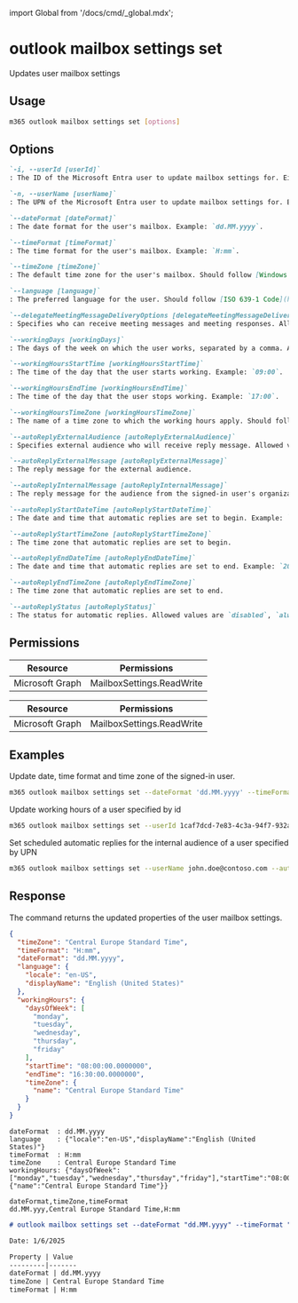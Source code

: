﻿import Global from '/docs/cmd/_global.mdx';

# outlook mailbox settings set

Updates user mailbox settings

## Usage

```sh
m365 outlook mailbox settings set [options]
```

## Options

```md definition-list
`-i, --userId [userId]`
: The ID of the Microsoft Entra user to update mailbox settings for. Either `userId` or `userName` is required when using application permissions.

`-n, --userName [userName]`
: The UPN of the Microsoft Entra user to update mailbox settings for. Either `userId` or `userName` is required when using application permissions.

`--dateFormat [dateFormat]`
: The date format for the user's mailbox. Example: `dd.MM.yyyy`.

`--timeFormat [timeFormat]`
: The time format for the user's mailbox. Example: `H:mm`.

`--timeZone [timeZone]`
: The default time zone for the user's mailbox. Should follow [Windows time zone name](https://learn.microsoft.com/windows-hardware/manufacture/desktop/default-time-zones?view=windows-11#time-zones) or [IANA time zone identifier](https://en.wikipedia.org/wiki/List_of_tz_database_time_zones#List). Example: `Central Europe Standard Time`.

`--language [language]`
: The preferred language for the user. Should follow [ISO 639-1 Code](https://learn.microsoft.com/openspecs/office_standards/ms-oe376/6c085406-a698-4e12-9d4d-c3b0ee3dbc4a). Example: `en-US`.

`--delegateMeetingMessageDeliveryOptions [delegateMeetingMessageDeliveryOptions]`
: Specifies who can receive meeting messages and meeting responses. Allowed values are `sendToDelegateOnly`, `sendToDelegateAndPrincipal`, or `sendToDelegateAndInformationToPrincipal`.

`--workingDays [workingDays]`
: The days of the week on which the user works, separated by a comma. Allowed values are `monday`, `tuesday`, `wednesday`, `thursday`, `friday`, `saturday`, or `sunday`.

`--workingHoursStartTime [workingHoursStartTime]`
: The time of the day that the user starts working. Example: `09:00`.

`--workingHoursEndTime [workingHoursEndTime]`
: The time of the day that the user stops working. Example: `17:00`.

`--workingHoursTimeZone [workingHoursTimeZone]`
: The name of a time zone to which the working hours apply. Should follow [Windows time zone name](https://learn.microsoft.com/windows-hardware/manufacture/desktop/default-time-zones?view=windows-11#time-zones) or [IANA time zone identifier](https://en.wikipedia.org/wiki/List_of_tz_database_time_zones#List). Example: `Central Europe Standard Time`.

`--autoReplyExternalAudience [autoReplyExternalAudience]`
: Specifies external audience who will receive reply message. Allowed values are `none`, `contactsOnly`, or `all`.

`--autoReplyExternalMessage [autoReplyExternalMessage]`
: The reply message for the external audience.

`--autoReplyInternalMessage [autoReplyInternalMessage]`
: The reply message for the audience from the signed-in user's organization.

`--autoReplyStartDateTime [autoReplyStartDateTime]`
: The date and time that automatic replies are set to begin. Example: `2025-01-06T11:00:00.0000000`.

`--autoReplyStartTimeZone [autoReplyStartTimeZone]`
: The time zone that automatic replies are set to begin. 

`--autoReplyEndDateTime [autoReplyEndDateTime]`
: The date and time that automatic replies are set to end. Example: `2025-01-07T11:00:00.0000000`.

`--autoReplyEndTimeZone [autoReplyEndTimeZone]`
: The time zone that automatic replies are set to end.

`--autoReplyStatus [autoReplyStatus]`
: The status for automatic replies. Allowed values are `disabled`, `alwaysEnabled`, or `scheduled`.
```

<Global />

## Permissions

<Tabs>
  <TabItem value="Delegated">

  | Resource        | Permissions                    |
  |-----------------|--------------------------------|
  | Microsoft Graph | MailboxSettings.ReadWrite      |

  </TabItem>
  <TabItem value="Application">

  | Resource        | Permissions                    |
  |-----------------|--------------------------------|
  | Microsoft Graph | MailboxSettings.ReadWrite      |

  </TabItem>
</Tabs>

## Examples

Update date, time format and time zone of the signed-in user.

```sh
m365 outlook mailbox settings set --dateFormat 'dd.MM.yyyy' --timeFormat 'H:mm' --timeZone 'Central Europe Standard Time' --language 'en-US'
```

Update working hours of a user specified by id

```sh
m365 outlook mailbox settings set --userId 1caf7dcd-7e83-4c3a-94f7-932a1299c844 --workingDays 'monday,tuesday,thursday,friday' --workingHoursStartTime '08:00' --workingHoursEndTime '16:30' --workingHoursTimeZone 'Central Europe Standard Time'
```

Set scheduled automatic replies for the internal audience of a user specified by UPN

```sh
m365 outlook mailbox settings set --userName john.doe@contoso.com --autoReplyExternalAudience none --autoReplyInternalMessage 'On vacation' --autoReplyStartDateTime '2024-08-05T08:00:00.0000000' --autoReplyStartTimeZone 'Central Europe Standard Time' --autoReplyEndDateTime  '2024-08-09T16:00:00.0000000' --autoReplyEndTimeZone 'Central Europe Standard Time' --autoReplyStatus scheduled
```

## Response

The command returns the updated properties of the user mailbox settings.

<Tabs>
  <TabItem value="JSON">

  ```json
  {
    "timeZone": "Central Europe Standard Time",
    "timeFormat": "H:mm",
    "dateFormat": "dd.MM.yyyy",
    "language": {
      "locale": "en-US",
      "displayName": "English (United States)"
    },
    "workingHours": {
      "daysOfWeek": [
        "monday",
        "tuesday",
        "wednesday",
        "thursday",
        "friday"
      ],
      "startTime": "08:00:00.0000000",
      "endTime": "16:30:00.0000000",
      "timeZone": {
        "name": "Central Europe Standard Time"
      }
    }
  }
  ```

  </TabItem>
  <TabItem value="Text">

  ```text
  dateFormat  : dd.MM.yyyy
  language    : {"locale":"en-US","displayName":"English (United States)"}
  timeFormat  : H:mm
  timeZone    : Central Europe Standard Time
  workingHours: {"daysOfWeek":["monday","tuesday","wednesday","thursday","friday"],"startTime":"08:00:00.0000000","endTime":"16:30:00.0000000","timeZone":{"name":"Central Europe Standard Time"}}
  ```

  </TabItem>
  <TabItem value="CSV">

  ```csv
  dateFormat,timeZone,timeFormat
  dd.MM.yyy,Central Europe Standard Time,H:mm
  ```

  </TabItem>
  <TabItem value="Markdown">

  ```md
  # outlook mailbox settings set --dateFormat "dd.MM.yyyy" --timeFormat "H:mm" --timeZone "Central Europe Standard Time" --language "en-US" --workingDays "monday,tuesday,wednesday,thursday,friday" --workingHoursStartTime "08:00:00.0000000" --workingHoursEndTime "16:30:00.0000000" --workingHoursTimeZone "Central Europe Standard Time"

  Date: 1/6/2025

  Property | Value
  ---------|-------
  dateFormat | dd.MM.yyyy
  timeZone | Central Europe Standard Time
  timeFormat | H:mm
  ```

  </TabItem>
</Tabs>
